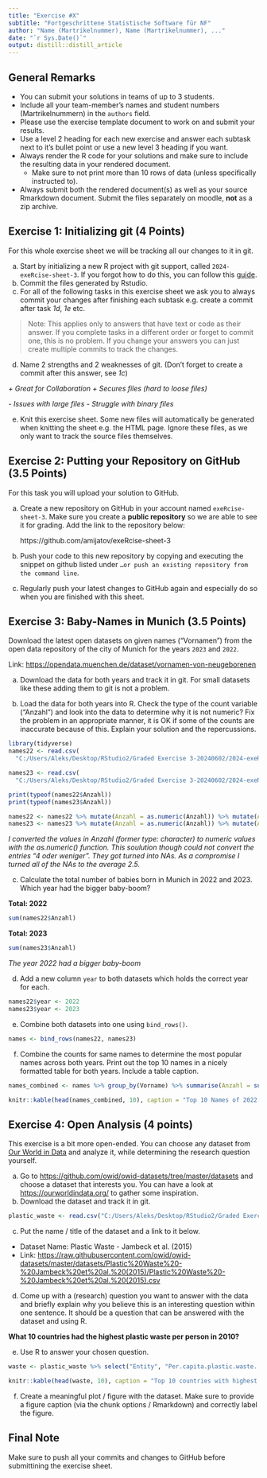 ```yaml
---
title: "Exercise #X"
subtitle: "Fortgeschrittene Statistische Software für NF"
author: "Name (Martrikelnummer), Name (Martrikelnummer), ..."
date: "`r Sys.Date()`"
output: distill::distill_article
---
```


## General Remarks

-   You can submit your solutions in teams of up to 3 students.
-   Include all your team-member's names and student numbers
    (Martrikelnummern) in the `authors` field.
-   Please use the exercise template document to work on and submit your
    results.
-   Use a level 2 heading for each new exercise and answer each subtask
    next to it's bullet point or use a new level 3 heading if you want.
-   Always render the R code for your solutions and make sure to include
    the resulting data in your rendered document.
    -   Make sure to not print more than 10 rows of data (unless
        specifically instructed to).
-   Always submit both the rendered document(s) as well as your source
    Rmarkdown document. Submit the files separately on moodle, **not**
    as a zip archive.

## Exercise 1: Initializing git (4 Points)

For this whole exercise sheet we will be tracking all our changes to it
in git.

a)  Start by initializing a new R project with git support, called
    `2024-exeRcise-sheet-3`. If you forgot how to do this, you can
    follow this
    [guide](https://malikaihle.github.io/Introduction-RStudio-Git-GitHub/rstudio_project.html).
b)  Commit the files generated by Rstudio.
c)  For all of the following tasks in this exercise sheet we ask you to
    always commit your changes after finishing each subtask e.g. create
    a commit after task *1d*, *1e* etc.

> Note: This applies only to answers that have text or code as their
> answer. If you complete tasks in a different order or forget to commit
> one, this is no problem. If you change your answers you can just
> create multiple commits to track the changes.

d)  Name 2 strengths and 2 weaknesses of git. (Don't forget to create a
    commit after this answer, see *1c*)
    
*+ Great for Collaboration*
*+ Secures files (hard to loose files)*

*- Issues with large files*
*- Struggle with binary files*

e)  Knit this exercise sheet. Some new files will automatically be
    generated when knitting the sheet e.g. the HTML page. Ignore these
    files, as we only want to track the source files themselves.

## Exercise 2: Putting your Repository on GitHub (3.5 Points)

For this task you will upload your solution to GitHub.

a)  Create a new repository on GitHub in your account named
    `exeRcise-sheet-3`. Make sure you create a **public repository** so
    we are able to see it for grading. Add the link to the repository
    below:
    
    https://github.com/amijatov/exeRcise-sheet-3
    
b)  Push your code to this new repository by copying and executing the
    snippet on github listed under
    `…or push an existing repository from the command line`.
c)  Regularly push your latest changes to GitHub again and especially do
    so when you are finished with this sheet.

## Exercise 3: Baby-Names in Munich (3.5 Points)

Download the latest open datasets on given names ("Vornamen") from the
open data repository of the city of Munich for the years `2023` and
`2022`.

Link: <https://opendata.muenchen.de/dataset/vornamen-von-neugeborenen>

a)  Download the data for both years and track it in git. For small
    datasets like these adding them to git is not a problem.

b)  Load the data for both years into R. Check the type of the count
    variable ("Anzahl") and look into the data to determine why it is
    not numeric? Fix the problem in an appropriate manner, it is OK if
    some of the counts are inaccurate because of this. Explain your
    solution and the repercussions.
    
```r
library(tidyverse)
names22 <- read.csv(
  "C:/Users/Aleks/Desktop/RStudio2/Graded Exercise 3-20240602/2024-exeRcise-sheet-3/data/open_data_portal_2022.csv")

names23 <- read.csv(
  "C:/Users/Aleks/Desktop/RStudio2/Graded Exercise 3-20240602/2024-exeRcise-sheet-3/data/vornamen-muenchen-2023.csv")

print(typeof(names22$Anzahl))
print(typeof(names23$Anzahl))

names22 <- names22 %>% mutate(Anzahl = as.numeric(Anzahl)) %>% mutate(Anzahl = ifelse(is.na(Anzahl), 2.5, Anzahl))
names23 <- names23 %>% mutate(Anzahl = as.numeric(Anzahl)) %>% mutate(Anzahl = ifelse(is.na(Anzahl), 2.5, Anzahl))
```

*I converted the values in Anzahl (former type: character) to numeric values with the as.numeric() function. This soulution though could not convert the entries "4 oder weniger". They got turned into NAs. As a compromise I turned all of the NAs to the average 2.5.*

c)  Calculate the total number of babies born in Munich in 2022
    and 2023. Which year had the bigger baby-boom?

**Total: 2022**
```r
sum(names22$Anzahl)
```
**Total: 2023**
```r
sum(names23$Anzahl)
```
*The year 2022 had a bigger baby-boom*

d)  Add a new column `year` to both datasets which holds the correct
    year for each.
    
```r
names22$year <- 2022
names23$year <- 2023
```

e)  Combine both datasets into one using `bind_rows()`.

```r
names <- bind_rows(names22, names23)
```

f)  Combine the counts for same names to determine the most popular
    names across both years. Print out the top 10 names in a nicely
    formatted table for both years. Include a table caption.

```r
names_combined <- names %>% group_by(Vorname) %>% summarise(Anzahl = sum(Anzahl)) %>% arrange( desc(Anzahl))

knitr::kable(head(names_combined, 10), caption = "Top 10 Names of 2022 and 2023")
```

## Exercise 4: Open Analysis (4 points)

This exercise is a bit more open-ended. You can choose any dataset from
[Our World in Data](https://ourworldindata.org/) and analyze it, while
determining the research question yourself.

a)  Go to <https://github.com/owid/owid-datasets/tree/master/datasets>
    and choose a dataset that interests you. You can have a look at
    <https://ourworldindata.org/> to gather some inspiration.
b)  Download the dataset and track it in git.

```r
plastic_waste <- read.csv("C:/Users/Aleks/Desktop/RStudio2/Graded Exercise 3-20240602/2024-exeRcise-sheet-3/data/Plastic Waste - Jambeck et al. (2015).csv")
```


c)  Put the name / title of the dataset and a link to it below.

-   Dataset Name: Plastic Waste - Jambeck et al. (2015)
-   Link: <https://raw.githubusercontent.com/owid/owid-datasets/master/datasets/Plastic%20Waste%20-%20Jambeck%20et%20al.%20(2015)/Plastic%20Waste%20-%20Jambeck%20et%20al.%20(2015).csv>


d)  Come up with a (research) question you want to answer with the data
    and briefly explain why you believe this is an interesting question
    within one sentence. It should be a question that can be answered
    with the dataset and using R.

**What 10 countries had the highest plastic waste per person in 2010?**
 
e)  Use R to answer your chosen question.

```r
waste <- plastic_waste %>% select("Entity", "Per.capita.plastic.waste..kg.person.day.") %>% arrange(desc("Per.capita.plastic.waste..kg.person.day."))

knitr::kable(head(waste, 10), caption = "Top 10 countries with highest plastic waste per person 2010")
```
f)  Create a meaningful plot / figure with the dataset. Make sure to
    provide a figure caption (via the chunk options / Rmarkdown) and
    correctly label the figure.

## Final Note

Make sure to push all your commits and changes to GitHub before
submittining the exercise sheet.
